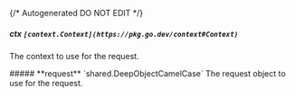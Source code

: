 {/* Autogenerated DO NOT EDIT  */}

##### **ctx** `[context.Context](https://pkg.go.dev/context#Context)`
The context to use for the request.

<Collapsible>
    ##### **request** `shared.DeepObjectCamelCase`
    The request object to use for the request.
    <Collapsible.Break/>
    <DeepObjectCamelCase/>
</Collapsible>

